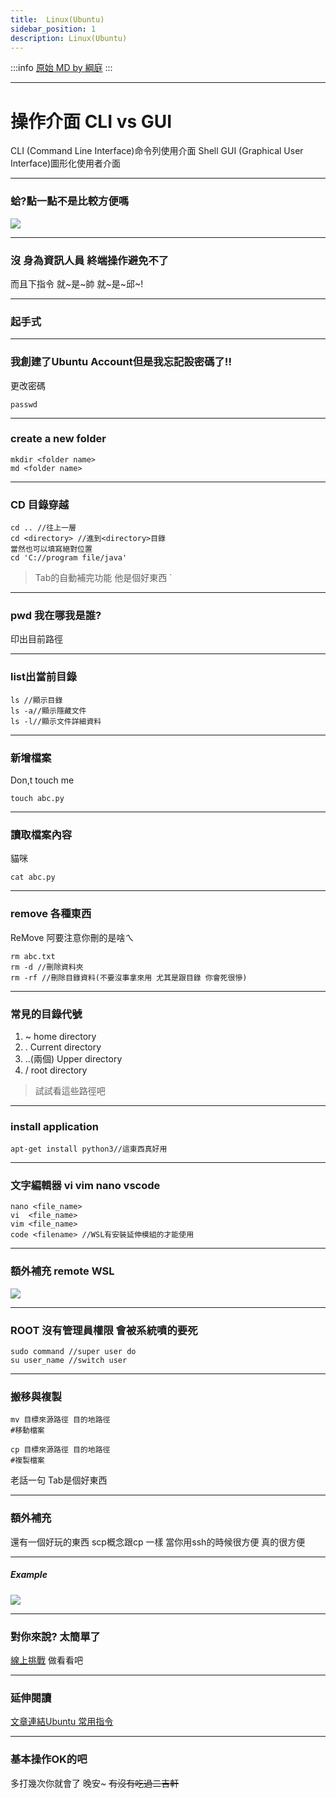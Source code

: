 ---
title:  Linux(Ubuntu)
sidebar_position: 1
description: Linux(Ubuntu)
---

:::info
[原始 MD by 綱庭](https://hackmd.io/@fan9704/rJXVSuiQt)
:::



----

# 操作介面 CLI vs GUI
CLI (Command Line Interface)命令列使用介面 Shell
GUI (Graphical User Interface)圖形化使用者介面

----

### 蛤?點一點不是比較方便嗎
![](https://i.imgur.com/sXznlZ3.png)

----

### 沒 身為資訊人員 終端操作避免不了

而且下指令 
就~是~帥
就~是~邱~!

---

### 起手式 

----

### 我創建了Ubuntu Account但是我忘記設密碼了!!
更改密碼
```code=linux
passwd
```

----

### create a new folder
```code=linux
mkdir <folder name>
md <folder name>
```

----

### CD 目錄穿越
```code= bash
cd .. //往上一層
cd <directory> //進到<directory>目錄
當然也可以填寫絕對位置
cd 'C://program file/java'
```

>Tab的自動補完功能 他是個好東西
`

----

### pwd 我在哪我是誰?

印出目前路徑

----

### list出當前目錄
```code= bash
ls //顯示目錄
ls -a//顯示隱藏文件
ls -l//顯示文件詳細資料
```

----

### 新增檔案
Don,t touch me
```code = bash
touch abc.py
```

----

### 讀取檔案內容
貓咪
```code=bash
cat abc.py
```

----

### remove 各種東西
ReMove 阿要注意你刪的是啥ㄟ
```code=bash
rm abc.txt
rm -d //刪除資料夾
rm -rf //刪除目錄資料(不要沒事拿來用 尤其是跟目錄 你會死很慘)
```


----

### 常見的目錄代號
1. ~   home directory
2. .   Current directory
3.  ..(兩個)  Upper directory
4. /   root directory

> 試試看這些路徑吧

----

### install application

```code=bash
apt-get install python3//這東西真好用
```


----

### 文字編輯器 vi vim nano vscode

```code=bash
nano <file_name>
vi  <file_name>
vim <file_name>
code <filename> //WSL有安裝延伸模組的才能使用
```

----

### 額外補充 remote WSL
![](https://i.imgur.com/cLrrt0s.png)

----




### ROOT 沒有管理員權限 會被系統噴的要死

```code=bash
sudo command //super user do
su user_name //switch user
```

----

### 搬移與複製

```code=bash
mv 目標來源路徑 目的地路徑
#移動檔案

cp 目標來源路徑 目的地路徑
#複製檔案
```
老話一句 Tab是個好東西

----

### 額外補充
還有一個好玩的東西 scp概念跟cp 一樣 當你用ssh的時候很方便 真的很方便


----

##### Example
![](https://i.imgur.com/I3oG031.png)


---

### 對你來說? 太簡單了
[線上挑戰](https://cmdchallenge.com/)
做看看吧

----

### 延伸閱讀
[文章連結Ubuntu 常用指令](https://www.itread01.com/article/1528683614.html)

---

### 基本操作OK的吧

多打幾次你就會了
晚安~ ~~有沒有吃過二吉軒~~
